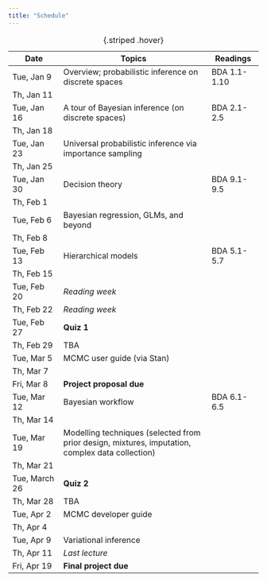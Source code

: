 ```yaml
---
title: "Schedule"
---
```


| Date          | Topics                                                                                           | Readings     |
|---------------|------------------------------------------|---------------|
| Tue, Jan 9    | Overview; probabilistic inference on discrete spaces                                             | BDA 1.1-1.10 |
| Th, Jan 11    |                                                                                                  |              |
| Tue, Jan 16   | A tour of Bayesian inference (on discrete spaces)                                                | BDA 2.1-2.5  |
| Th, Jan 18    |                                                                                                  |              |
| Tue, Jan 23   | Universal probabilistic inference via importance sampling                                        |              |
| Th, Jan 25    |                                                                                                  |              |
| Tue, Jan 30   | Decision theory                                                                                  | BDA 9.1-9.5  |
| Th, Feb 1     |                                                                                                  |              |
| Tue, Feb 6    | Bayesian regression, GLMs, and beyond                                                            |              |
| Th, Feb 8     |                                                                                                  |              |
| Tue, Feb 13   | Hierarchical models                                                                              | BDA 5.1-5.7  |
| Th, Feb 15    |                                                                                                  |              |
| Tue, Feb 20   | *Reading week*                                                                                   |              |
| Th, Feb 22    | *Reading week*                                                                                   |              |
| Tue, Feb 27   | **Quiz 1**                                                                                       |              |
| Th, Feb 29    | TBA                                                                                              |              |
| Tue, Mar 5    | MCMC user guide (via Stan)                                                                       |              |
| Th, Mar 7     |                                                                                                  |              |
| Fri, Mar 8    | **Project proposal due**                                                                         |              |
| Tue, Mar 12   | Bayesian workflow                                                                                | BDA 6.1-6.5  |
| Th, Mar 14    |                                                                                                  |              |
| Tue, Mar 19   | Modelling techniques (selected from prior design, mixtures, imputation, complex data collection) |              |
| Th, Mar 21    |                                                                                                  |              |
| Tue, March 26 | **Quiz 2**                                                                                       |              |
| Th, Mar 28    | TBA                                                                                              |              |
| Tue, Apr 2    | MCMC developer guide                                                                             |              |
| Th, Apr 4     |                                                                                                  |              |
| Tue, Apr 9    | Variational inference                                                                            |              |
| Th, Apr 11    | *Last lecture*                                                                                   |              |
| Fri, Apr 19   | **Final project due**                                                                            |              |

: {.striped .hover}
